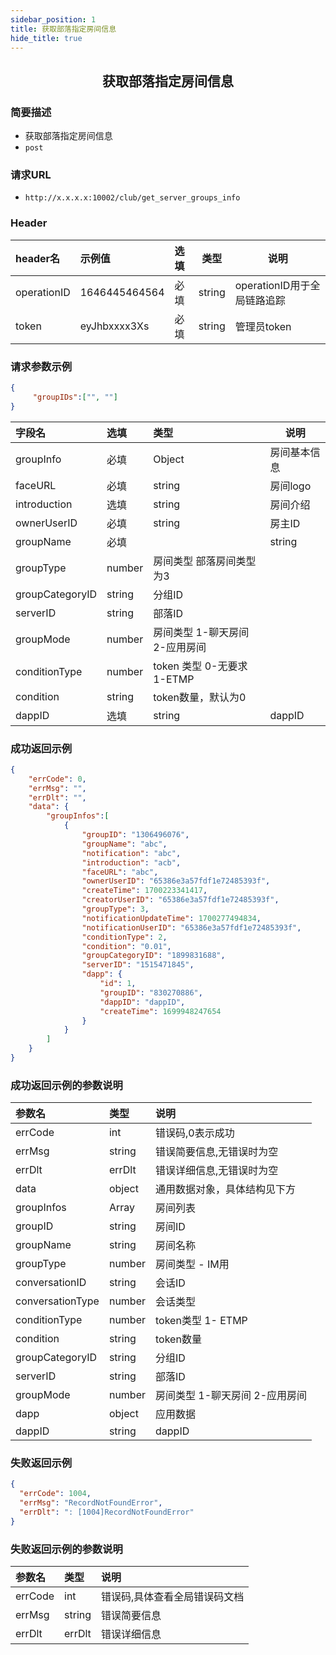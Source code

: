 ```yaml
---
sidebar_position: 1
title: 获取部落指定房间信息
hide_title: true
---
```


<center>

## 获取部落指定房间信息

</center>

### 简要描述
- 获取部落指定房间信息
- `post` 
### 请求URL
- `http://x.x.x.x:10002/club/get_server_groups_info` 


### Header
|header名|示例值|选填|类型|说明|
|:----    |:-------    |:--- |---|------      |
|operationID|1646445464564|必填|string|operationID用于全局链路追踪|
|token|eyJhbxxxx3Xs|必填|string|管理员token|


### 请求参数示例


```json
{
     "groupIDs":["", ""]
}


```
|字段名|选填|类型|说明|
|:----    |:-------    |:--- |---|
|groupInfo|必填|Object|房间基本信息|
|faceURL|必填|string|房间logo|
|introduction|选填|string|房间介绍|
|ownerUserID|必填|string|房主ID|
|groupName|必填||string|房间名称|
|groupType|number|房间类型 部落房间类型为3|
|groupCategoryID|string|分组ID|
|serverID|string|部落ID|
|groupMode|number|房间类型 1-聊天房间 2-应用房间|
|conditionType|number|token 类型 0-无要求 1-ETMP|
|condition|string|token数量，默认为0|
|dappID|选填|string|dappID|

### 成功返回示例


```json
{
    "errCode": 0,
    "errMsg": "",
    "errDlt": "",
    "data": {
        "groupInfos":[
            {
                "groupID": "1306496076",
                "groupName": "abc",
                "notification": "abc",
                "introduction": "acb",
                "faceURL": "abc",
                "ownerUserID": "65386e3a57fdf1e72485393f",
                "createTime": 1700223341417,
                "creatorUserID": "65386e3a57fdf1e72485393f",
                "groupType": 3,
                "notificationUpdateTime": 1700277494834,
                "notificationUserID": "65386e3a57fdf1e72485393f",
                "conditionType": 2,
                "condition": "0.01",
                "groupCategoryID": "1899831688",
                "serverID": "1515471845",
                "dapp": {
                    "id": 1,
                    "groupID": "830270886",
                    "dappID": "dappID",
                    "createTime": 1699948247654
                }
            }
        ]
    }
}
```
### 成功返回示例的参数说明


|参数名|类型|说明|
|:----    |:-------    |:--- |
|errCode|int|错误码,0表示成功|
|errMsg|string|错误简要信息,无错误时为空|
|errDlt|errDlt|错误详细信息,无错误时为空|
|data|object|通用数据对象，具体结构见下方|
|groupInfos|Array|房间列表|
|groupID|string|房间ID|
|groupName|string|房间名称|
|groupType|number|房间类型 - IM用|
|conversationID|string|会话ID|
|conversationType|number|会话类型|
|conditionType|number|token类型 1- ETMP|
|condition|string|token数量|
|groupCategoryID|string|分组ID|
|serverID|string|部落ID|
|groupMode|number|房间类型 1-聊天房间 2-应用房间|
|dapp|object|应用数据|
|dappID|string|dappID|

### 失败返回示例


```json
{
  "errCode": 1004,
  "errMsg": "RecordNotFoundError",
  "errDlt": ": [1004]RecordNotFoundError"
}
```
### 失败返回示例的参数说明


|参数名|类型|说明|
|:----    |:-------    |:--- |
|errCode|int|错误码,具体查看全局错误码文档|
|errMsg|string|错误简要信息|
|errDlt|errDlt|错误详细信息|
